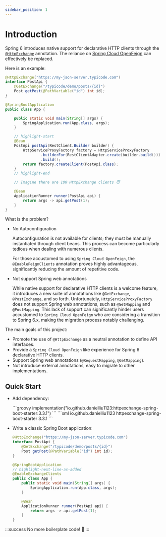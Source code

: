 ```yaml
---
sidebar_position: 1
---
```



# Introduction

Spring 6 introduces native support for declarative HTTP clients through
the [`@HttpExchange`](https://docs.spring.io/spring-framework/reference/integration/rest-clients.html#rest-http-interface)
annotation.
The reliance on [Spring Cloud OpenFeign](https://github.com/spring-cloud/spring-cloud-openfeign) can effectively be
replaced.

Here is an example:

```java
@HttpExchange("https://my-json-server.typicode.com")
interface PostApi {
    @GetExchange("/typicode/demo/posts/{id}")
    Post getPost(@PathVariable("id") int id);
}

@SpringBootApplication
public class App {

    public static void main(String[] args) {
        SpringApplication.run(App.class, args);
    }

    // highlight-start
    @Bean
    PostApi postApi(RestClient.Builder builder) {
        HttpServiceProxyFactory factory = HttpServiceProxyFactory
                .builderFor(RestClientAdapter.create(builder.build()))
                .build();
        return factory.createClient(PostApi.class);
    }
    // highlight-end

    // Imagine there are 100 HttpExchange clients 😇

    @Bean
    ApplicationRunner runner(PostApi api) {
        return args -> api.getPost(1);
    }
}
```

What is the problem?

- No Autoconfiguration

    Autoconfiguration is not available for clients; they must be manually instantiated through client beans.
    This process can become particularly tedious when dealing with numerous clients.

    For those accustomed to using `Spring Cloud OpenFeign`,
    the `@EnableFeignClients` annotation proves highly advantageous,
    significantly reducing the amount of repetitive code.

- Not support Spring web annotations

    While native support for declarative HTTP clients is a welcome feature, it introduces a new suite of
    annotations like `@GetExchange`, `@PostExchange`, and so forth. Unfortunately, `HttpServiceProxyFactory` does not support Spring web
    annotations, such as `@GetMapping` and `@PostMapping`. This lack of support can significantly
    hinder users accustomed to `Spring Cloud OpenFeign` who are considering a transition to Spring 6.x, making the
    migration process notably challenging.

The main goals of this project:

- Promote the use of `@HttpExchange` as a neutral annotation to define API interfaces.
- Provide a `Spring Cloud OpenFeign` like experience for Spring 6 declarative HTTP clients.
- Support Spring web annotations (`@RequestMapping`, `@GetMapping`).
- Not introduce external annotations, easy to migrate to other implementations.

## Quick Start

- Add dependency:

    <Tabs>
        <TabItem value="gradle" label="Gradle">
            ```groovy
            implementation("io.github.danielliu1123:httpexchange-spring-boot-starter:3.3.1")
            ```
        </TabItem>
        <TabItem value="maven" label="Maven">
            ```xml
            <dependency>
                <groupId>io.github.danielliu1123</groupId>
                <artifactId>httpexchange-spring-boot-starter</artifactId>
                <version>3.3.1</version>
            </dependency>
            ```
        </TabItem>
    </Tabs>

- Write a classic Spring Boot application:

    ```java
    @HttpExchange("https://my-json-server.typicode.com")
    interface PostApi {
        @GetExchange("/typicode/demo/posts/{id}")
        Post getPost(@PathVariable("id") int id);
    }

    @SpringBootApplication
    // highlight-next-line-as-added
    @EnableExchangeClients
    public class App {
        public static void main(String[] args) {
            SpringApplication.run(App.class, args);
        }

        @Bean
        ApplicationRunner runner(PostApi api) {
            return args -> api.getPost(1);
        }
    }
    ```

:::success
No more boilerplate code! 🎉
:::
